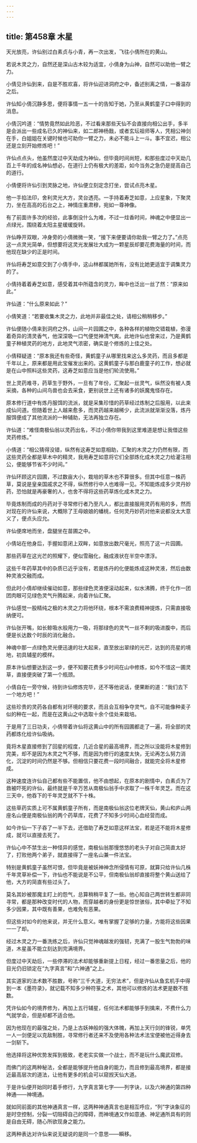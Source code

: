 ```yaml
---
---
---
```

title: 第458章 木星
---





天光放亮，许仙别过白素贞与小青，再一次出发，飞往小倩所在的黄山。

若说木灵之力，自然还是深山古木较为适宜，小倩身为山神，自然可以助他一臂之力。

小倩见许仙到来，自是不胜欢喜，将许仙迎进洞府之中，备述别离之情，一番温存之后。

许仙知小倩沉静多思，便将事情一五一十的告知于她，乃至从黄鹤童子口中得到的消息。

小倩沉吟道：“情势竟然如此险恶，不过看来那些天仙不会直接向相公出手，多半是会派出一些成名已久的神仙来，如二郎神杨戬，或者玄坛祖师等人，凭相公神剑在手，白姐姐在关键时候也可助你一臂之力，未必不能斗上一斗。事不宜迟，相公还是立刻开始修炼吧！”

许仙点点头，他虽然度过中天劫成为神仙，但毕竟时间尚短，和那些度过中天劫几百上千年的成名神仙想必，在道行上仍有极大的差距，如今当务之急仍是提高自己的道行。

小倩便将许仙引到灵脉之地，许仙便立刻定念打坐，尝试点亮木星。

他一手掐法印，舍利灵光大方，灵台透亮。一手持着寿芝如意，上应星象，下聚灵力，坐在高高的石台之上，神情庄重肃穆，宛如一尊神像。

有了前面许多次的经验，此事倒没什么为难，不过一炷香时间，神魂之中便显出一点绿光，围绕着太阳主星缓缓旋转。

许仙睁开双眼，冲身旁的小倩微微一笑，“接下来便要请你助我一臂之力了。”点亮这一点灵光简单，但想要将这灵光发展壮大成为一颗星辰却要花费海量的时间，而他现在缺少的正是时间。

许仙将寿芝如意交到了小倩手中，这山林都属她所有，没有比她更适宜于调集灵力的了。

小倩持着着寿芝如意，感受着其中所蕴含的灵力，眸中也泛出一丝了然：“原来如此。”

许仙道：“什么原来如此？”

小倩笑道：“若要收集木灵之力，此地并非最佳之处，请相公稍稍移步。”

许仙便随小倩来到洞府之外，山间一片园圃之中，各种各样的植物交错栽植，弥漫着奇异的清灵香气，他深深吸一口气便觉神清气爽。此地许仙也曾来过，乃是黄鹤童子种植灵药的地方，此地灵气浓密，确实是个修炼的上佳之处。

小倩释疑道：“原本我还有些奇怪，黄鹤童子从哪里找来这么多灵药，而且多都是千年以上，原来都是用此宝催发出来的。这黄鹤童子与那白鹿童子的工作，想必就是在山中照料这些灵药，这寿芝如意应当是他们轮流使用。”

世上灵药难寻，药草生于野外，一旦有了年份，汇聚起一丝灵气，纵然没有被人类采摘，各种的山间鸟兽也会去采食，更别说世上还有诸多的妖魔鬼怪存在。

原本修行道中有炼丹服饵的流派，就是采集珍惜的药草经过炼制之后服用，以此来成仙问道。但随着世上人越来愈多，而灵药越来越稀少，此流派就渐渐没落，炼丹服饵便成了其他流派的一种辅助，无法再独立存在。

许仙道：“难怪南极仙翁以灵药出名，不过小倩你带我到这里难道是想让我借这些灵药修炼。”

小倩道：“相公猜得没错，纵然有这寿芝如意相助，汇聚的木灵之力仍然有限，而这些灵药全都是草木中的精灵，我用寿芝如意将它们全部炼化成木灵之力给灌注相公，便能够节省不少时间。”

许仙环顾这片园圃，不过数亩大小，栽培的草木也不算很多。但其中任意一株药草，莫说是皇亲国戚求之不得，纵然修行中人也难得一见。不知能炼成多少灵丹妙药，恐怕就是再豪奢的人，也舍不得将这些药草炼化成木灵之力。

毕竟炼制而成的丹药对于寻常修行者乃至凡人，都比直接服用灵药有用的多，然而对现在的许仙来说，大概除了王母娘娘的蟠桃，任何灵丹妙药对他来说都没太大意义了，便点头应允。

许仙便席地而坐，盘腿坐在苗圃之中。

小倩站在他身后，手握如意闭上双眸，如意放出数尺毫光，照亮了这一片园圃。

那些药草在这光芒的照耀下，便似雪融化，融成液状在半空中漂浮。

这些千年药草其中的杂质已近乎没有，若是炼丹的化便能炼成这种灵液，然后由数种灵液交融而成。

但此时小倩却继续催动如意，那些绿色灵液便滚动起来，似水沸腾，终于化作一团团肉眼可见绿色灵气升腾起来，向着许仙汇聚。

许仙感觉一股精纯之极的木灵之力将他环绕，根本不需浪费精神提炼，只需直接吸纳便可。

许仙张开嘴，如长鲸吸水般用力一吸，将那绿色的灵气一丝不剩的吸进腹中，而后便是长达数个时辰的消化融合。

神魂中那一点绿色灵光便迅速的壮大起来，直至放出翠绿的光芒，达到的亮星的境地，初具辅星的模样。

原本许仙想要达到这一步，便不知要花费多少时间在山中修炼，如今不惜这一圃灵草，直接便突破了第一个瓶颈。

小倩自在一旁守候，待到许仙修炼完毕，还不等他说话，便果断的道：“我们去下一个地方吧！”

这些珍贵的灵药各自都有对环境的要求，而且会互相争夺灵气，自不可能像种麦子似的种在一起，而是在这黄山之中选取十余个佳处来栽培。

于是用了三日功夫，小倩带着许仙将这黄山中的所有园圃都走了一遍，将全部的灵药都炼化给许仙吸纳。

竟将木星直接修到了回星的程度，几近合星的最高境界，而之所以没能将木星修到完美，却不是因为木灵之气不够，而是因为修行的速度太快，无论再怎么努力消化，沉淀的时间仍然是不够。但相信只要花费一段时间融合，就能完全将木星修成。

这种速度连许仙自己都有些不能置信，他不由想起，在原本的剧情中，白素贞为了救被吓死的许仙，最终就是千辛万苦从南极仙翁手中求取了一株千年灵芝。而在这三天中，他吞下的千年灵芝就不下十株。

这些草药实质上可不属黄鹤童子所有，而是南极仙翁这位老牌天仙，黄山和庐山两座名山便是南极仙翁的两个药草库，花费了不知多少时间心血经营而成。

如今许仙一下子吞了一半下去，还借助了寿芝如意这样法宝，若是还不能将木星修成，就可以直接去死了。

许仙心中不禁生出一种怪异的感觉，南极仙翁那慢悠悠的老头子对自己简直太好了，打败他两个弟子，就直接得了一座名山兼一件法宝。

特别是黄鹤童子虽然可恨，但毕竟是被妖神神念所侵情有可原，就算只给许仙几株千年灵草补偿一下，许仙也不能说是不公平，但南极仙翁却直接将整个黄山送给了他，大方的简直有些过头了。

莫名其妙被那魔主盯上的怨气，总算稍稍平复了一些。他心知自己两世转生都非同寻常，都是那种改变时代的人物，而穿越者的身份更是惊世骇俗，其中牵扯了不知多少因果，其中既有善果，也难免有恶果。

但这些对如今的他来说，并无什么意义。唯有掌握了足够的力量，方能将这些因果一一了却。

经过木灵之力一番洗练之后，许仙只觉神魂越发的强韧，充满了一股生气勃勃的味道，木星虽不能立刻达到完满境界。

但度过中天劫后，一些停滞的法术却能够重新提上日程，经过一番思量之后，他的目光仍旧锁定在“九字真言”和“六神通”之上。

其实道家的法术数不胜数，号称“三千大道，无穷法术”，但是许仙从鱼玄机手中得到一本《墨符录》，就记载不知多少种符箓之术，其他可以修炼的法术更是数不胜数。

凭许仙如今的境界修为，再加上五行辅星，任何法术都能够手到擒来，不费什么力气就学会，但是却都不适合他。

因为他现在的最强之处，乃是上古妖神般的强大体魄，再加上天行剑的锋锐，单凭一人一剑便足以克敌制胜，寻常修行者还来不及使用各种法术法宝便被他近得身去一剑斩下。

他选择将这种优势发挥到极致，老老实实做一个战士，而不是玩什么魔武双修。

而佛门的这两种秘法，全都是能够提升他自身的能力，而且修到最高境界，都是接近最高层次的道法，让他有更多的机会可以窥觊天仙大道。

于是许仙便开始同时着手修行，九字真言第七字——列字诀，以及六神通的第四种神通——神境通。

就如同前面的其他神通真言一样，这两种神通真言也是相互呼应，“列”字诀象征的是时空控制，分裂一切阻碍自己的障碍，而神境通又作如意通、神足通所具有的则是自由无碍，随心所欲现身之能力。

这两种表达对许仙来说无疑说的是同一个意思——瞬移。